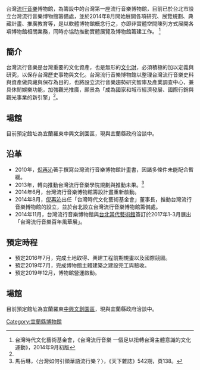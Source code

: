 

{{Future}}
{{Infobox Museum
| name        = 台灣流行音樂博物館
| established = 
| location    = {{ROC-TW}}<br>[[宜蘭縣|宜蘭縣]]中興文化園區<br>台北市中山區新生北路二段23號 (臺北籌備處)
| type        = 音樂博物館
| visitors    = 
| director    = 
| curator     = 
| 電話     = （02）2564-3221
| website     =   https://www.facebook.com/TLXMHF
}}
台灣[[流行音樂|流行音樂]]博物館，為籌設中的台灣第一座流行音樂博物館，目前已於台北市設立台灣流行音樂博物館籌備處，並於2014年8月開始展開各項研究、展覽規劃、典藏計畫、推廣教育等，是以軟體博物館概念行之，亦即非實體空間陳列方式展開各項博物館相關業務，同時亦協助推動實體展覽及博物館籌建工作。 <ref name="#1">台灣時代文化藝術基金會，《台灣流行音樂 一個足以扭轉台灣主體意識的文化運動》，2014年9月初版</ref>

==簡介==
台灣流行音樂是台灣重要的文化資產，也是無形的[[文化財|文化財]]，必須積極的加以定義與研究，以保存台灣歷史事物與文化。台灣流行音樂博物館以整理台灣流行音樂史料與資產做典藏與保存為目的，也將設立流行音樂趨勢研究智庫及產業調查中心，兼具休閒娛樂功能，加強觀光推廣，願景為「成為國家和城市經濟發展、國際行銷與觀光事業的新引擎」<ref name="#1"/>。 

==場館==
目前預定館址為宜蘭羅東中興文創園區，現與宜蘭縣政府洽談中。

==沿革==
* 2010年，[[倪再沁|倪再沁]]著手撰寫台灣流行音樂博物館計畫書，因諸多條件未能配合暫緩。
* 2013年，轉向推動台灣流行音樂學院規劃與推動未果。<ref>馬岳琳，〈台灣如何引領華語流行樂？〉，《天下雜誌》542期，頁138。</ref> 
* 2014年6月，台灣流行音樂博物館籌設計畫重新啟動。
* 2014年8月，[[倪再沁|倪再沁]]出任「台灣時代文化藝術基金會」董事長，推動台灣流行音樂博物館的設立，並於台北設立台灣流行音樂博物館籌備處。
* 2014年11月，台灣流行音樂博物館與[[台北當代藝術館|台北當代藝術館]]簽訂於2017年1-3月展出「台灣流行音樂百年風華展」。

==預定時程==
* 預定2016年7月，完成土地取得、興建工程前期規畫以及國際競圖。
* 預定2019年7月，完成博物館主體建築之建設完工與驗收。
* 預定2019年12月，博物館營運啟動。

==場館==
目前預定館址為宜蘭羅東[[中興文創園區|中興文創園區]]，現與宜蘭縣政府洽談中。

{{台灣博物館}}


[[Category:宜蘭縣博物館|Category:宜蘭縣博物館]]